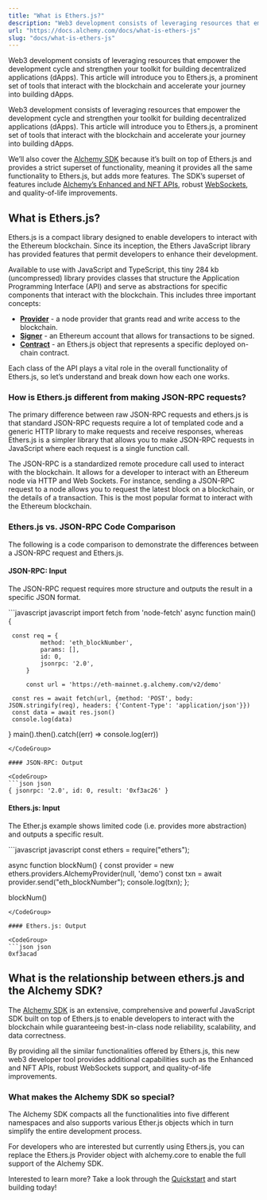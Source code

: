 ```yaml
---
title: "What is Ethers.js?"
description: "Web3 development consists of leveraging resources that empower the development cycle and strengthen your toolkit for building decentralized applications (dApps). This article will introduce you to Ethers.js, a prominent set of tools that interact with the blockchain and accelerate your journey into ..."
url: "https://docs.alchemy.com/docs/what-is-ethers-js"
slug: "docs/what-is-ethers-js"
---
```


Web3 development consists of leveraging resources that empower the development cycle and strengthen your toolkit for building decentralized applications (dApps). This article will introduce you to Ethers.js, a prominent set of tools that interact with the blockchain and accelerate your journey into building dApps.

Web3 development consists of leveraging resources that empower the development cycle and strengthen your toolkit for building decentralized applications (dApps). This article will introduce you to Ethers.js, a prominent set of tools that interact with the blockchain and accelerate your journey into building dApps.

We’ll also cover the [Alchemy SDK](/reference/alchemy-sdk-quickstart) because it’s built on top of Ethers.js and provides a strict superset of functionality, meaning it provides all the same functionality to Ethers.js, but adds more features. The SDK’s superset of features include [Alchemy’s Enhanced and NFT APIs](/reference/enhanced-apis-overview), robust [WebSockets](/reference/sdk-websockets-endpoints), and quality-of-life improvements.

## What is Ethers.js?

Ethers.js is a compact library designed to enable developers to interact with the Ethereum blockchain. Since its inception, the Ethers JavaScript library has provided features that permit developers to enhance their development.

Available to use with JavaScript and TypeScript, this tiny 284 kb (uncompressed) library provides classes that structure the Application Programming Interface (API) and serve as abstractions for specific components that interact with the blockchain. This includes three important concepts:

* **[Provider](/docs/ethers-js-provider)** - a node provider that grants read and write access to the blockchain.
* **[Signer](/docs/ethers-js-signer)** - an Ethereum account that allows for transactions to be signed.
* **[Contract](/docs/ethers-js-contract)** - an Ethers.js object that represents a specific deployed on-chain contract.

Each class of the API plays a vital role in the overall functionality of Ethers.js, so let’s understand and break down how each one works.

### How is Ethers.js different from making JSON-RPC requests?

The primary difference between raw JSON-RPC requests and ethers.js is that standard JSON-RPC requests require a lot of templated code and a generic HTTP library to make requests and receive responses, whereas Ethers.js is a simpler library that allows you to make JSON-RPC requests in JavaScript where each request is a single function call.

The JSON-RPC is a standardized remote procedure call used to interact with the blockchain. It allows for a developer to interact with an Ethereum node via HTTP and Web Sockets. For instance, sending a JSON-RPC request to a node allows you to request the latest block on a blockchain, or the details of a transaction. This is the most popular format to interact with the Ethereum blockchain.

### Ethers.js vs. JSON-RPC Code Comparison

The following is a code comparison to demonstrate the differences between a JSON-RPC request and Ethers.js.

#### JSON-RPC: Input

The JSON-RPC request requires more structure and outputs the result in a specific JSON format.

<CodeGroup>
  ```javascript javascript
  import fetch from 'node-fetch'
  async function main() {

     const req = {
             method: 'eth_blockNumber',
             params: [],
             id: 0,
             jsonrpc: '2.0',
         }
    
         const url = 'https://eth-mainnet.g.alchemy.com/v2/demo'

     const res = await fetch(url, {method: 'POST', body: JSON.stringify(req), headers: {'Content-Type': 'application/json'}})
     const data = await res.json()
     console.log(data)
  }
  main().then().catch((err) => console.log(err))
  ```
</CodeGroup>

#### JSON-RPC: Output

<CodeGroup>
  ```json json
  { jsonrpc: '2.0', id: 0, result: '0xf3ac26' }
  ```
</CodeGroup>

#### Ethers.js: Input

The Ether.js example shows limited code (i.e. provides more abstraction) and outputs a specific result.

<CodeGroup>
  ```javascript javascript
  const ethers = require("ethers");

  async function blockNum() {
    const provider = new ethers.providers.AlchemyProvider(null, 'demo')
    const txn = await provider.send("eth_blockNumber");
    console.log(txn);
  };

  blockNum()
  ```
</CodeGroup>

#### Ethers.js: Output

<CodeGroup>
  ```json json
  0xf3acad
  ```
</CodeGroup>

## What is the relationship between ethers.js and the Alchemy SDK?

The [Alchemy SDK](/reference/alchemy-sdk-quickstart) is an extensive, comprehensive and powerful JavaScript SDK built on top of Ethers.js to enable developers to interact with the blockchain while guaranteeing best-in-class node reliability, scalability, and data correctness.

By providing all the similar functionalities offered by Ethers.js, this new web3 developer tool provides additional capabilities such as the Enhanced and NFT APIs, robust WebSockets support, and quality-of-life improvements.

### What makes the Alchemy SDK so special?

The Alchemy SDK compacts all the functionalities into five different namespaces and also supports various Ether.js objects which in turn simplify the entire development process.

For developers who are interested but currently using Ethers.js, you can replace the Ethers.js Provider object with alchemy.core to enable the full support of the Alchemy SDK.

Interested to learn more? Take a look through the [Quickstart](/reference/alchemy-sdk-quickstart) and start building today!
